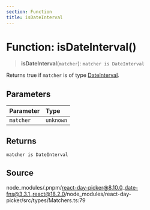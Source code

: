 ```yaml
---
section: Function
title: isDateInterval
---
```


# Function: isDateInterval()

> **isDateInterval**(`matcher`): `matcher is DateInterval`

Returns true if `matcher` is of type [DateInterval](/docs/api/main/type-aliases/DateInterval.mdx).

## Parameters

| Parameter | Type |
| :------ | :------ |
| `matcher` | `unknown` |

## Returns

`matcher is DateInterval`

## Source

node\_modules/.pnpm/react-day-picker@8.10.0\_date-fns@3.3.1\_react@18.2.0/node\_modules/react-day-picker/src/types/Matchers.ts:79
